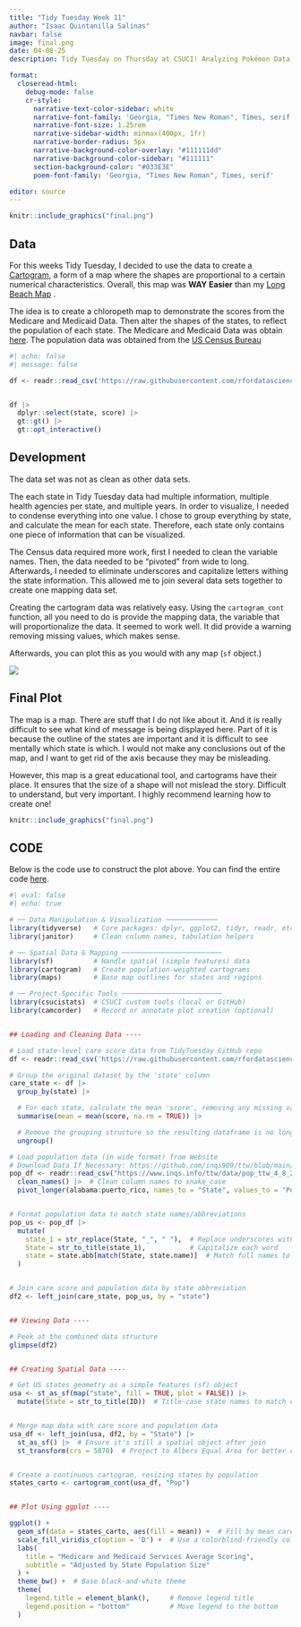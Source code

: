 ```yaml
---
title: "Tidy Tuesday Week 11"
author: "Isaac Quintanilla Salinas"
navbar: false
image: final.png
date: 04-08-25
description: Tidy Tuesday on Thursday at CSUCI! Analyzing Pokémon Data! 

format:
  closeread-html:
    debug-mode: false
    cr-style:
      narrative-text-color-sidebar: white
      narrative-font-family: 'Georgia, "Times New Roman", Times, serif'
      narrative-font-size: 1.25rem
      narrative-sidebar-width: minmax(400px, 1fr)
      narrative-border-radius: 5px
      narrative-background-color-overlay: "#111111dd"
      narrative-background-color-sidebar: "#111111"
      section-background-color: "#033E3E"
      poem-font-family: 'Georgia, "Times New Roman", Times, serif'

editor: source
---
```



```r
knitr::include_graphics("final.png")
```

:::{.cr-section}

:::{focus-on="cr-fw"}
# Data
:::

For this weeks Tidy Tuesday, I decided to use the data to create a [Cartogram](https://en.wikipedia.org/wiki/Cartogram), a form of a map where the shapes are proportional to a certain numerical characteristics. Overall, this map was **WAY Easier** than my [Long Beach Map](https://www.inqs.info/ttw/posts/wk_3_4_25/) .

The idea is to create a chloropeth map to demonstrate the scores from the Medicare and Medicaid Data. Then alter the shapes of the states, to reflect the population of each state. The Medicare and Medicaid Data was obtain [here](https://github.com/rfordatascience/tidytuesday/blob/main/data/2025/2025-04-08/readme.md). The population data was obtained from the [US Census Bureau](https://data.census.gov/)

:::{#cr-fw}

```r
#| echo: false
#| message: false

df <- readr::read_csv('https://raw.githubusercontent.com/rfordatascience/tidytuesday/main/data/2025/2025-04-08/care_state.csv') 


df |> 
  dplyr::select(state, score) |> 
  gt::gt() |>
  gt::opt_interactive() 
```


:::
:::


:::{.cr-section layout="sidebar-left"}

:::{focus-on="cr-walk"}
# Development
:::


The data set was not as clean as other data sets.

The each state in Tidy Tuesday data had multiple information, multiple health agencies per state, and multiple years. In order to visualize, I needed to condense everything into one value. I chose to group everything by state, and calculate the mean for each state. Therefore, each state only contains one piece of information that can be visualized.

The Census data required more work, first I needed to clean the variable names. Then, the data needed to be "pivoted" from wide to long. Afterwards, I needed to eliminate underscores and capitalize letters withing the state information. This allowed me to join several data sets together to create one mapping data set.

Creating the cartogram data was relatively easy. Using the `cartogram_cont` function, all you need to do is provide the mapping data, the variable that will proportionalize the data. It seemed to work well. It did provide a warning removing missing values, which makes sense.

Afterwards, you can plot this as you would with any map (`sf` object.)



:::{#cr-walk}
![](final.gif)
:::
:::



:::{.cr-section layout="sidebar-left"}

:::{focus-on="cr-twilight"}
# Final Plot
:::


The map is a map. There are stuff that I do not like about it. And it is really difficult to see what kind of message is being displayed here. Part of it is because the outline of the states are important and it is difficult to see mentally which state is which. I would not make any conclusions out of the map, and I want to get rid of the axis because they may be misleading.

However, this map is a great educational tool, and cartograms have their place. It ensures that the size of a shape will not mislead the story. Difficult to understand, but very important. I highly recommend learning how to create one!

:::{#cr-twilight}

```r
knitr::include_graphics("final.png")
```


:::
:::


## CODE

Below is the code use to construct the plot above. You can find the entire code [here](https://github.com/inqs909/ttw/blob/main/posts/wk_4_8_25/plot_code.R).




```r
#| eval: false
#| echo: true

# ── Data Manipulation & Visualization ─────────────
library(tidyverse)   # Core packages: dplyr, ggplot2, tidyr, readr, etc.
library(janitor)     # Clean column names, tabulation helpers

# ── Spatial Data & Mapping ─────────────────────────
library(sf)          # Handle spatial (simple features) data
library(cartogram)   # Create population-weighted cartograms
library(maps)        # Base map outlines for states and regions

# ── Project-Specific Tools ─────────────────────────
library(csucistats)  # CSUCI custom tools (local or GitHub)
library(camcorder)   # Record or annotate plot creation (optional)


## Loading and Cleaning Data ----

# Load state-level care score data from TidyTuesday GitHub repo
df <- readr::read_csv('https://raw.githubusercontent.com/rfordatascience/tidytuesday/main/data/2025/2025-04-08/care_state.csv') 

# Group the original dataset by the 'state' column
care_state <- df |> 
  group_by(state) |> 

  # For each state, calculate the mean 'score', removing any missing values (NA)
  summarise(mean = mean(score, na.rm = TRUE)) |> 

  # Remove the grouping structure so the resulting dataframe is no longer grouped
  ungroup()

# Load population data (in wide format) from Website
# Download Data If Necessary: https://github.com/inqs909/ttw/blob/main/data/pop_ttw_4_8_25.csv
pop_df <- readr::read_csv("https://www.inqs.info/ttw/data/pop_ttw_4_8_25.csv") |> 
  clean_names() |>  # Clean column names to snake_case
  pivot_longer(alabama:puerto_rico, names_to = "State", values_to = "Pop")  # Reshape from wide to long


# Format population data to match state names/abbreviations
pop_us <- pop_df |> 
  mutate(
    state_1 = str_replace(State, "_", " "),  # Replace underscores with spaces
    State = str_to_title(state_1),           # Capitalize each word
    state = state.abb[match(State, state.name)]  # Match full names to 2-letter abbreviations
  )


# Join care score and population data by state abbreviation
df2 <- left_join(care_state, pop_us, by = "state")


## Viewing Data ----

# Peek at the combined data structure
glimpse(df2)


## Creating Spatial Data ----

# Get US states geometry as a simple features (sf) object
usa <- st_as_sf(map("state", fill = TRUE, plot = FALSE)) |> 
  mutate(State = str_to_title(ID))  # Title-case state names to match other data


# Merge map data with care score and population data
usa_df <- left_join(usa, df2, by = "State") |> 
  st_as_sf() |>  # Ensure it's still a spatial object after join
  st_transform(crs = 5070)  # Project to Albers Equal Area for better distortion handling


# Create a continuous cartogram, resizing states by population
states_carto <- cartogram_cont(usa_df, "Pop")


## Plot Using ggplot ----

ggplot() +
  geom_sf(data = states_carto, aes(fill = mean)) +  # Fill by mean care score
  scale_fill_viridis_c(option = 'D') +  # Use a colorblind-friendly color scale
  labs(
    title = "Medicare and Medicaid Services Average Scoring",
    subtitle = "Adjusted by State Population Size"
  ) +
  theme_bw() +  # Base black-and-white theme
  theme(
    legend.title = element_blank(),     # Remove legend title
    legend.position = "bottom"          # Move legend to the bottom
  )



```